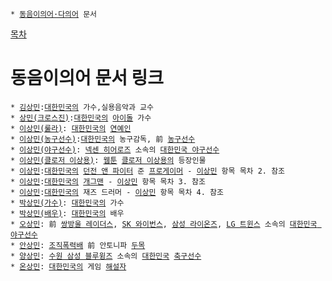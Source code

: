  * [[동음이의어·다의어]] 문서
[[목차]]
= 동음이의어 문서 링크 =
 * [[김상민]]:[[대한민국]]의 가수,실용음악과 교수
 * [[상민(크로스진)]]:[[대한민국]]의 [[아이돌]] 가수 
 * [[이상민(룰라)]]: [[대한민국]]의 [[연예인]]
 * [[이상민(농구선수)]]:[[대한민국]]의 농구감독, 前 [[농구선수]] 
 * [[이상민(야구선수)]]: [[넥센 히어로즈]] 소속의 [[대한민국 야구선수]] 
 * [[이상민(클로저 이상용)]]: [[웹툰]] [[클로저 이상용]]의 등장인물 
 * [[이상민]]:[[대한민국]]의 [[던전 앤 파이터]] 준 [[프로게이머]] - [[이상민]] 항목 목차 2. 참조
 * [[이상민]]:[[대한민국]]의 [[개그맨]] - [[이상민]] 항목 목차 3. 참조
 * [[이상민]]:[[대한민국]]의 재즈 드러머 - [[이상민]] 항목 목차 4. 참조
 * [[박상민(가수)]]: [[대한민국]]의 가수
 * [[박상민(배우)]]: [[대한민국]]의 배우
 * [[오상민]]: 前 [[쌍방울 레이더스]], [[SK 와이번스]], [[삼성 라이온즈]], [[LG 트윈스]] 소속의 [[대한민국 야구선수]] 
 * [[안상민]]: [[조직폭력배]] 前 안토니파 [[두목]]
 * [[양상민]]: [[수원 삼성 블루윙즈]] 소속의 [[대한민국]] [[축구선수]] 
 * [[온상민]]: [[대한민국]]의 게임 [[해설자]]
